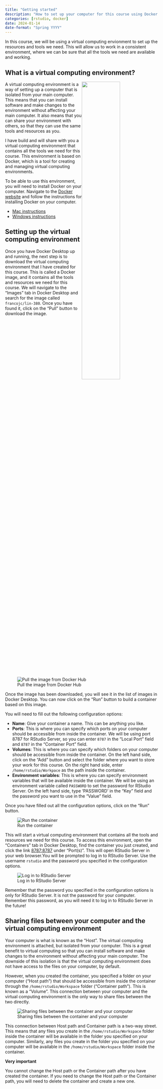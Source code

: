 ```yaml
---
title: "Getting started"
description: "How to set up your computer for this course using Docker containers."
categories: [rstudio, docker]
date: 2024-01-14
date-format: "Spring YYYY"
---
```


In this course, we will be using a virtual computing envionment to set up the resources and tools we need. This will allow us to work in a consistent environment, where we can be sure that all the tools we need are available and working.

## What is a virtual computing environment?

![](getting-started/docker.png){style="float: right; width: 50%;"}

A virtual computing environment is a way of setting up a computer that is isolated from your main computer. This means that you can install software and make changes to the environment without affecting your main computer. It also means that you can share your environment with others, so that they can use the same tools and resources as you.

I have build and will share with you a virtual computing environment that contains all the tools we need for this course. This environment is based on Docker, which is a tool for creating and managing virtual computing environments.

To be able to use this environment, you will need to install Docker on your computer. Navigate to the [Docker website](https://www.docker.com/products/docker-desktop/) and follow the instructions for installing Docker on your computer.

- [Mac instructions](https://docs.docker.com/desktop/install/mac-install/)
- [Windows instructions](https://docs.docker.com/desktop/install/windows-install/)

## Setting up the virtual computing environment

Once you have Docker Desktop up and running, the next step is to download the virtual computing environment that I have created for this course. This is called a Docker image, and it contains all the tools and resources we need for this course. We will navigate to the "Images" tab in Docker Desktop and search for the image called `francojc/lin-380`. Once you have found it, click on the "Pull" button to download the image.

![Pull the image from Docker Hub](getting-started/docker-pull-image.gif)

Once the image has been downloaded, you will see it in the list of images in Docker Desktop. You can now click on the "Run" button to build a container based on this image.

You will need to fill out the following configuration options:

- **Name**: Give your container a name. This can be anything you like.
- **Ports**: This is where you can specify which ports on your computer should be accessible from inside the container. We will be using port 8787 for RStudio Server, so you can enter `8787` in the "Local Port" field and `8787` in the "Container Port" field.
- **Volumes**: This is where you can specify which folders on your computer should be accessible from inside the container. On the left hand side, click on the "Add" button and select the folder where you want to store your work for this course. On the right hand side, enter `/home/rstudio/Workpace` as the path inside the container.
- **Environment variables**: This is where you can specify environment variables that will be available inside the container. We will be using an environment variable called `PASSWORD` to set the password for RStudio Server. On the left hand side, type 'PASSWORD' in the "Key" field and the password you want to use in the "Value" field.

Once you have filled out all the configuration options, click on the "Run" button.

![Run the container](getting-started/docker-run-container.gif)

This will start a virtual computing environment that contains all the tools and resources we need for this course. To access this environment, open the "Containers" tab in Docker Desktop, find the container you just created, and click the link [8787:8787](http://localhost:8787) under "Port(s)". This will open RStudio Server in your web browser.You will be prompted to log in to RStudio Server. Use the username `rstudio` and the password you specified in the configuration options.

![Log in to RStudio Server](getting-started/docker-access-container.gif)

:::{.callout}
Remember that the password you specified in the configuration options is only for RStudio Server. It is not the password for your computer. Remember this password, as you will need it to log in to RStudio Server in the future!
:::

## Sharing files between your computer and the virtual computing environment

Your computer is what is known as the "Host". The virtual computing environment is attached, but isolated from your computer. This is a great benefit to virtual computing so that you can install software and make changes to the environment without affecting your main computer. The downside of this isolation is that the virtual computing environment does not have access to the files on your computer, by default.

However, when you created the container, you specified a folder on your computer ("Host path") that should be accessible from inside the container through the `/home/rstudio/Workspace` folder ("Container path"). This is known as a "Volume". This connection between your computer and the virtual computing environment is the only way to share files between the two directly.

![Sharing files between the container and your computer](getting-started/docker-rstudio-volume.gif)

This connection between Host path and Container path is a two-way street. This means that any files you create in the `/home/rstudio/Workspace` folder inside the container will be available in the folder you specified on your computer. Similarly, any files you create in the folder you specified on your computer will be available in the `/home/rstudio/Workspace` folder inside the container.

:::{.callout}
**Very important**

You cannot change the Host path or the Container path after you have created the container. If you need to change the Host path or the Container path, you will need to delete the container and create a new one.
:::

